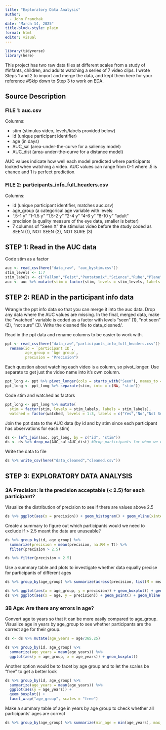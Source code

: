 ```yaml
---
title: "Exploratory Data Analysis"
author: 
  - John Franchak
date: "March 14, 2025"
title-block-style: plain
format: html
editor: visual
---
```


```r
library(tidyverse)
library(here)
```

This project has two raw data files at different scales from a study of #infants, children, and adults watching a series of 7 video clips. I wrote Steps 1 and 2 to import and merge the data, and kept them here for your reference #Skip down to Step 3 to work on EDA.

## Source Description

### FILE 1: auc.csv

Columns:

-   stim (stimulus video, levels/labels provided below)
-   id (unique participant identifier)
-   age (in days)
-   AUC_sal (area-under-the-curve for a saliency model)
-   AUC_dist (area-under-the-curve for a distance model)

AUC values indicate how well each model predicted where participants looked when watching a video. AUC values can range from 0-1 where .5 is chance and 1 is perfect prediction.

### FILE 2: participants_info_full_headers.csv

Columns:

-   id (unique participant identifier, matches auc.csv)
-   age_group (a categorical age variable with levels:
-   ".5-1 y" "1-1.5 y" "1.5-2 y" "2-4 y" "4-6 y" "8-10 y" "adult"
-   precision (a quality measure of the eye data, smaller is better)
-   7 columns of "Seen X" the stimulus video before the study coded as SEEN (1), NOT SEEN (2), NOT SURE (3)

## STEP 1: Read in the AUC data

Code stim as a factor

```r
auc <- read_csv(here("data_raw", "auc_bystim.csv"))
stim_levels <- 1:7
stim_labels <- c("Fallon","Feist","Pentatonix","Science","Rube","Plane","Dogs")
auc <- auc %>% mutate(stim = factor(stim, levels = stim_levels, labels = stim_labels))
```

## STEP 2: READ in the participant info data

Wrangle the ppt info data so that you can merge it into the auc data. Drop any data where the AUC values are missing. In the final, merged data, make the "watched" variable is coded as a factor with levels "seen" (1), "not seen" (2), "not sure" (3). Write the cleaned file to data_cleaned/.

Read in the ppt data and rename columns to be easier to work with.

```r
ppt <- read_csv(here("data_raw","participants_info_full_headers.csv")) %>% 
  rename(id = `participant ID`,
         age_group = `Age group`,
         precision = "Precision")
```

Each question about watching each video is a column, so pivot_longer. Use separate to get just the video name into it's own column.

```r
ppt_long <- ppt %>% pivot_longer(cols = starts_with("Seen"), names_to = "stim", values_to = "watched")
ppt_long <- ppt_long %>% separate(stim, into = c(NA, "stim"))
```

Code stim and watched as factors

```r
ppt_long <- ppt_long %>% mutate(
  stim = factor(stim, levels = stim_labels, labels = stim_labels),
  watched = factor(watched, levels = 1:3, labels = c("Yes","No","Not Sure")))
```

Join the ppt data to the AUC data (by id and by stim since each participant has observations for each stim)

```r
ds <- left_join(auc, ppt_long, by = c("id", "stim"))
ds <- ds %>% drop_na(AUC_sal:AUC_dist) #Drop participants for whom we don't have data for the DV
```

Write the data to file

```r
ds %>% write_csv(here("data_cleaned","cleaned.csv"))
```

## STEP 3: EXPLORATORY DATA ANALYSIS

### 3A Precision: Is the precision acceptable (\< 2.5) for each participant?

Visualize the distribution of precision to see if there are values above 2.5

```r
ds %>% ggplot(aes(x = precision)) + geom_histogram() + geom_vline(xintercept = 2.5)
```

Create a summary to figure out which participants would we need to exclude if \> 2.5 meant the data are unuseable?

```r
ds %>% group_by(id, age_group) %>% 
  summarize(precision = mean(precision, na.RM = T)) %>% 
  filter(precision > 2.5)

ds %>% filter(precision > 2.5)
```

Use a summary table and plots to investigate whether data equally precise for participants of different ages

```r
ds %>% group_by(age_group) %>% summarize(across(precision, list(M = mean, MIN = min, MAX = max)))

ds %>% ggplot(aes(x = age_group, y = precision)) + geom_boxplot() + geom_hline(yintercept = 2.5)
ds %>% ggplot(aes(x = age, y = precision)) + geom_point() + geom_hline(yintercept = 2.5)
```

### 3B Age: Are there any errors in age?

Convert age to years so that it can be more easily compared to age_group. Visualize age in years by age_group to see whether participants are the correct age for their group.

```r
ds <- ds %>% mutate(age_years = age/365.25)

ds %>% group_by(id, age_group) %>% 
  summarize(age_years = mean(age_years)) %>% 
  ggplot(aes(y = age_group, x = age_years)) + geom_boxplot()
```

Another option would be to facet by age group and to let the scales be "free" to get a better look

```r
ds %>% group_by(id, age_group) %>% 
  summarize(age_years = mean(age_years)) %>% 
  ggplot(aes(y = age_years)) + 
  geom_boxplot() + 
  facet_wrap("age_group", scales = "free")
```

Make a summary table of age in years by age group to check whether all participants' ages are correct

```r
ds %>% group_by(age_group) %>% summarize(min_age = min(age_years), max_age = max(age_years))
```
